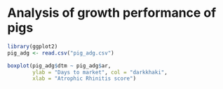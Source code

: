 # Analysis of growth performance of pigs

```r

library(ggplot2)
pig_adg <- read.csv("pig_adg.csv")

boxplot(pig_adg$dtm ~ pig_adg$ar,
        ylab = "Days to market", col = "darkkhaki",
        xlab = "Atrophic Rhinitis score")
```
